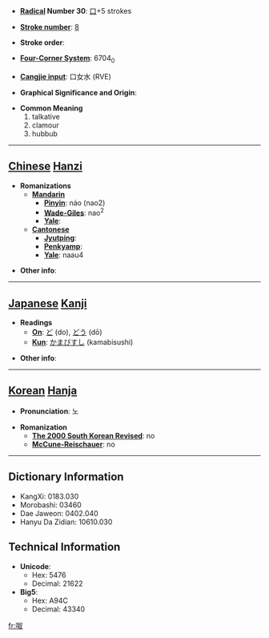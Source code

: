 * '''[[Wiktionary:Chinese radical index| Radical]] Number 30''': [[Wiktionary:Chinese radical index 口|口]]+5 strokes

* '''[[Wiktionary:Chinese total strokes index|Stroke number]]''': [[Wiktionary:Chinese total strokes index 8|8]]

* '''Stroke order''': 

* '''[[Wiktionary:Chinese four corner index|Four-Corner System]]''': 6704<sub>0</sub>

* '''[[Wiktionary:Chinese Cangjie index|Cangjie input]]''': 口女水 (RVE)

* '''Graphical Significance and Origin''': 

* '''Common Meaning'''
*#talkative
*# clamour
*# hubbub


----

== [[Chinese]] [[Hanzi]] ==

* '''Romanizations'''
** '''[[Mandarin]]'''
*** '''[[Pinyin]]''': náo (nao2)
*** '''[[Wade-Giles]]''': nao<sup>2</sup>
*** '''[[Yale]]''': 
** '''[[Cantonese]]'''
*** '''[[Jyutping]]''':
*** '''[[Penkyamp]]''': 
*** '''[[Yale]]''': naau4

* '''Other info''': 

----

== [[Japanese]] [[Kanji]] ==

* '''Readings'''
** '''[[On]]''': [[ど]] (do), [[どう]] (dō)
** '''[[Kun]]''': [[かまびすし]] (kamabisushi)

* '''Other info''':  

----

== [[Korean]] [[Hanja]] ==

* '''Pronunciation''': 노

* '''Romanization'''
** '''[[The 2000 South Korean Revised Romanization|The 2000 South Korean Revised]]''': no
** '''[[McCune-Reischauer]]''': no

----

== Dictionary Information ==

* KangXi: 0183.030
* Morobashi: 03460
* Dae Jaweon: 0402.040
* Hanyu Da Zidian: 10610.030

== Technical Information ==

* '''Unicode''':
** Hex: 5476
** Decimal: 21622
* '''Big5''':
** Hex: A94C
** Decimal: 43340

[[fr:呶]]